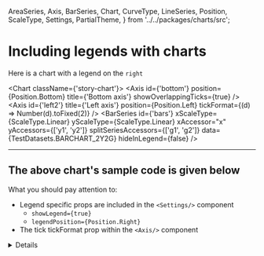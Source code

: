   AreaSeries,
  Axis,
  BarSeries,
  Chart,
  CurveType,
  LineSeries,
  Position,
  ScaleType,
  Settings,
  PartialTheme,
} from '../../packages/charts/src';

<Meta title="Types of charts/Bar Charts/Legends with Bar Charts" />

# Including legends with charts

Here is a chart with a legend on the `right`

<Chart className={'story-chart'}>
    <Settings showLegend={true} legendPosition={Position.Right} />
    <Axis id={'bottom'} position={Position.Bottom} title={'Bottom axis'} showOverlappingTicks={true} />
    <Axis
    id={'left2'}
    title={'Left axis'}
    position={Position.Left}
    tickFormat={(d) => Number(d).toFixed(2)}
    />
    <BarSeries
    id={'bars'}
    xScaleType={ScaleType.Linear}
    yScaleType={ScaleType.Linear}
    xAccessor="x"
    yAccessors={['y1', 'y2']}
    splitSeriesAccessors={['g1', 'g2']}
    data={TestDatasets.BARCHART_2Y2G}
    hideInLegend={false}
    />
</Chart>

***

## The above chart's sample code is given below

What you should pay attention to:
* Legend specific props are included in the `<Settings/>` component
    * `showLegend={true}`
    * `legendPosition={Position.Right}`
* The tick tickFormat prop within the `<Axis/>` component

<details>

```js
<Chart className={'story-chart'}>
    <Settings showLegend={true} legendPosition={Position.Right} />
    <Axis id={'bottom'} position={Position.Bottom} title={'Bottom axis'} showOverlappingTicks={true} />
    <Axis
    id={'left2'}
    title={'Left axis'}
    position={Position.Left}
    tickFormat={(d) => Number(d).toFixed(2)}
    />
    <BarSeries
    id={'bars'}
    xScaleType={ScaleType.Linear}
    yScaleType={ScaleType.Linear}
    xAccessor="x"
    yAccessors={['y1', 'y2']}
    splitSeriesAccessors={['g1', 'g2']}
    data={TestDatasets.BARCHART_2Y2G}
    hideInLegend={false}
    />
</Chart>
```
</details>
